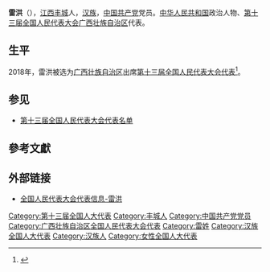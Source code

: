 {{Infobox person
|name=雷洪
|birth_date={{birth year and age|1974|12}}
|ancestor=[[江西|江西]][[丰城|丰城]]
|nationality={{PRC}}
|title=[[全国人大代表|全国人大代表]]
|ethnicity=[[汉族|汉族]]
|gender=女
|party={{cpc}}
|website=[http://210.82.31.1:8084/delegate/viewDelegate.action?dbid=132000 全国人大代表数据库]
}}
'''雷洪'''（{{bd|1974年|12月}}），[[江西|江西]][[丰城|丰城]]人，[[汉族|汉族]]，[[中国共产党|中国共产党]]党员。[[中华人民共和国|中华人民共和国]]政治人物、[[第十三届全国人民代表大会|第十三届全国人民代表大会]][[广西壮族自治区|广西壮族自治区]]代表{{refnest|{{Cite web|url=http://210.82.31.1:8084/delegate/viewDelegate.action?dbid=132000|title=全国人民代表大会代表信息-雷洪|accessdate=2020-03-16|work=中国人大网}}}}。

==生平==
2018年，雷洪被选为[[广西壮族自治区|广西壮族自治区]]出席[[第十三届全国人民代表大会|第十三届全国人民代表大会]][[第十三届全国人民代表大会代表|代表]]<ref>{{Cite web|title=中华人民共和国第十三届全国人民代表大会代表名单|url=http://www.gov.cn/xinwen/2018-02/24/content_5268538.htm|accessdate=2020-03-16|work=中国政府网}}</ref>。

==参见==
* [[第十三届全国人民代表大会代表名单|第十三届全国人民代表大会代表名单]]

==參考文獻==
{{reflist}}

==外部链接==
{{Portal|中国|政治}}
* [http://210.82.31.1:8084/delegate/viewDelegate.action?dbid=132000 全国人民代表大会代表信息-雷洪]

{{中国政治人物小作品}}
[[Category:第十三届全国人大代表|Category:第十三届全国人大代表]]
[[Category:丰城人|Category:丰城人]]
[[Category:中国共产党党员|Category:中国共产党党员]]
[[Category:广西壮族自治区全国人民代表大会代表|Category:广西壮族自治区全国人民代表大会代表]]
[[Category:雷姓|Category:雷姓]]
[[Category:汉族全国人大代表|Category:汉族全国人大代表]]
[[Category:汉族人|Category:汉族人]]
[[Category:女性全国人大代表|Category:女性全国人大代表]]